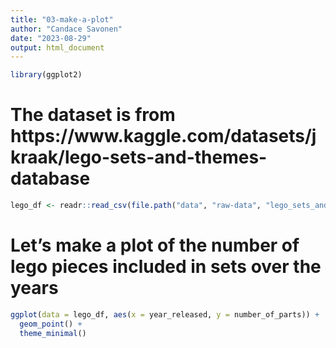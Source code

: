 ```yaml
---
title: "03-make-a-plot"
author: "Candace Savonen"
date: "2023-08-29"
output: html_document
---
```


```r
library(ggplot2)
```

# The dataset is from https://www.kaggle.com/datasets/jkraak/lego-sets-and-themes-database

```r
lego_df <- readr::read_csv(file.path("data", "raw-data", "lego_sets_and_themes.csv"))
```

# Let's make a plot of the number of lego pieces included in sets over the years 

```r
ggplot(data = lego_df, aes(x = year_released, y = number_of_parts)) +
  geom_point() +
  theme_minimal()
```
